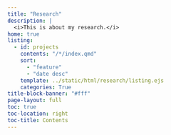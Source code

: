 ```yaml
---
title: "Research"
description: |
  <i>This is about my research.</i>
home: true
listing:
  - id: projects
    contents: "/*/index.qmd"
    sort:
      - "feature"
      - "date desc"
    template: ../static/html/research/listing.ejs
    categories: True  
title-block-banner: "#fff"
page-layout: full
toc: true 
toc-location: right
toc-title: Contents
---
```


:::{#projects}

:::

<!-- {{< ai blank-just-to-add-ai-dependency-to-this-page >}} -->